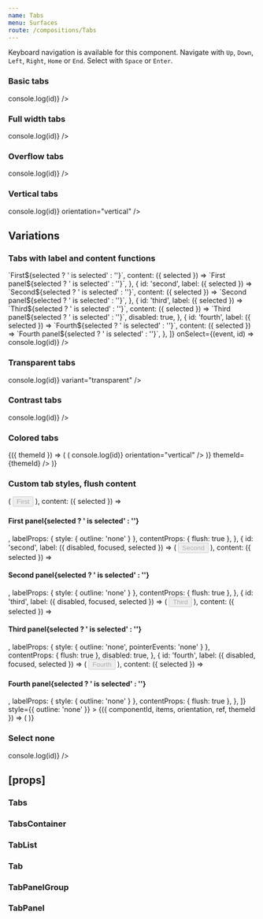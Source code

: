 ```yaml
---
name: Tabs
menu: Surfaces
route: /compositions/Tabs
---
```



<PageTitle src="compositions/Tabs" title="Tabs" />

Keyboard navigation is available for this component. Navigate with `Up`, `Down`, `Left`, `Right`, `Home` or `End`. Select with `Space` or `Enter`.

### Basic tabs

<Playground>
  <ThemeWrapper>
    <Tabs
      items={[
        { id: 'first', label: 'First', content: 'First panel' },
        { id: 'second', label: 'Second', content: 'Second panel' },
        { id: 'third', label: 'Third', content: 'Third panel', disabled: true },
        { id: 'fourth', label: 'Fourth', content: 'Fourth panel' },
      ]}
      onSelect={(event, id) => console.log(id)}
    />
  </ThemeWrapper>
</Playground>

### Full width tabs

<Playground>
  <ThemeWrapper>
    <Tabs
      fullWidth
      items={[
        { id: 'first', label: 'First', content: 'First panel' },
        { id: 'second', label: 'Second', content: 'Second panel' },
        { id: 'third', label: 'Third', content: 'Third panel', disabled: true },
        { id: 'fourth', label: 'Fourth', content: 'Fourth panel' },
      ]}
      onSelect={(event, id) => console.log(id)}
    />
  </ThemeWrapper>
</Playground>

### Overflow tabs

<Playground>
  <ThemeWrapper>
    <Tabs
      items={[
        { id: 'first', label: 'First', content: 'First panel' },
        { id: 'second', label: 'Second', content: 'Second panel' },
        { id: 'third', label: 'Third', content: 'Third panel' },
        { id: 'fourth', label: 'Fourth', content: 'Fourth panel' },
        { id: 'fifth', label: 'Fifth', content: 'Fifth panel' },
        { id: 'sixth', label: 'Sixth', content: 'Sixth panel' },
        { id: 'seventh', label: 'Seventh', content: 'Seventh panel' },
        { id: 'eighth', label: 'Eighth', content: 'Eighth panel' },
        { id: 'ninth', label: 'Ninth', content: 'Ninth panel' },
        { id: 'tenth', label: 'Tenth', content: 'Tenth panel' },
        { id: 'eleventh', label: 'Eleventh', content: 'Eleventh panel' },
        { id: 'twelfth', label: 'Twelfth', content: 'Twelfth panel' },
        { id: 'thirteenth', label: 'Thirteenth', content: 'Thirteenth panel' },
        { id: 'fourteenth', label: 'Fourteenth', content: 'Fourteenth panel' },
        { id: 'fifteenth', label: 'Fifteenth', content: 'Fifteenth panel' },
      ]}
      onSelect={(event, id) => console.log(id)}
    />
  </ThemeWrapper>
</Playground>

### Vertical tabs

<Playground>
  <ThemeWrapper>
    <Tabs
      items={[
        { id: 'first', label: '1', content: 'First panel' },
        { id: 'second', label: '2', content: 'Second panel' },
        { id: 'third', label: '3', content: 'Third panel', disabled: true },
        { id: 'fourth', label: '4', content: 'Fourth panel '.repeat(150).trim() },
      ]}
      onSelect={(event, id) => console.log(id)}
      orientation="vertical"
    />
  </ThemeWrapper>
</Playground>

## Variations

### Tabs with label and content functions

<Playground>
  <ThemeWrapper>
    <Tabs
      initialSelected={['second']}
      items={[
        {
          id: 'first',
          label: ({ selected }) => `First${selected ? ' is selected' : ''}`,
          content: ({ selected }) => `First panel${selected ? ' is selected' : ''}`,
        },
        {
          id: 'second',
          label: ({ selected }) => `Second${selected ? ' is selected' : ''}`,
          content: ({ selected }) => `Second panel${selected ? ' is selected' : ''}`,
        },
        {
          id: 'third',
          label: ({ selected }) => `Third${selected ? ' is selected' : ''}`,
          content: ({ selected }) => `Third panel${selected ? ' is selected' : ''}`,
          disabled: true,
        },
        {
          id: 'fourth',
          label: ({ selected }) => `Fourth${selected ? ' is selected' : ''}`,
          content: ({ selected }) => `Fourth panel${selected ? ' is selected' : ''}`,
        },
      ]}
      onSelect={(event, id) => console.log(id)}
    />
  </ThemeWrapper>
</Playground>

### Transparent tabs

<Playground>
  <ThemeWrapper>
    <Tabs
      items={[
        { id: 'first', label: 'First', content: 'First panel' },
        { id: 'second', label: 'Second', content: 'Second panel' },
        { id: 'third', label: 'Third', content: 'Third panel', disabled: true },
        { id: 'fourth', label: 'Fourth', content: 'Fourth panel' },
      ]}
      onSelect={(event, id) => console.log(id)}
      variant="transparent"
    />
  </ThemeWrapper>
</Playground>

### Contrast tabs

<Playground>
  <ThemeWrapper contrast>
    <Tabs
      contrast
      items={[
        { id: 'first', label: 'First', content: 'First panel' },
        { id: 'second', label: 'Second', content: 'Second panel' },
        { id: 'third', label: 'Third', content: 'Third panel', disabled: true },
        { id: 'fourth', label: 'Fourth', content: 'Fourth panel' },
      ]}
      onSelect={(event, id) => console.log(id)}
    />
  </ThemeWrapper>
</Playground>

### Colored tabs

<Playground>
  <ThemeWrapper withThemeId>
    {({ themeId }) => (
      <ColorLooper
        group="primary"
        render={({ id }) => (
          <Rhythm key={id} my={1}>
            <ColoredTabs
              colorId={id}
              initialSelected={['third']}
              items={[
                { id: 'first', label: '1', content: 'First panel' },
                { id: 'second', label: '2', content: 'Second panel' },
                { id: 'third', label: '3', content: 'Third panel' },
                { id: 'fourth', label: '4', content: 'Fourth panel' },
              ]}
              onSelect={(event, id) => console.log(id)}
              orientation="vertical"
            />
          </Rhythm>
        )}
        themeId={themeId}
      />
    )}
  </ThemeWrapper>
</Playground>

### Custom tab styles, flush content

<Playground>
  <ThemeWrapper>
    <Tabs
      unstyled
      initialSelected={['second']}
      items={[
        {
          id: 'first',
          label: ({ disabled, focused, selected }) => (
            <Rhythm mr={2}>
              <Button
                as="div"
                color="neutral"
                disabled={disabled}
                focused={focused}
                shape="brick"
                weight={selected ? 'shaded' : 'outlined'}
              >
                First
              </Button>
            </Rhythm>
          ),
          content: ({ selected }) => <h4>First panel{selected ? ' is selected' : ''}</h4>,
          labelProps: { style: { outline: 'none' } },
          contentProps: { flush: true },
        },
        {
          id: 'second',
          label: ({ disabled, focused, selected }) => (
            <Rhythm mx={2}>
              <Button
                as="div"
                color="neutral"
                disabled={disabled}
                focused={focused}
                shape="brick"
                weight={selected ? 'shaded' : 'outlined'}
              >
                Second
              </Button>
            </Rhythm>
          ),
          content: ({ selected }) => <h4>Second panel{selected ? ' is selected' : ''}</h4>,
          labelProps: { style: { outline: 'none' } },
          contentProps: { flush: true },
        },
        {
          id: 'third',
          label: ({ disabled, focused, selected }) => (
            <Rhythm mx={2}>
              <Button
                as="div"
                color="neutral"
                disabled={disabled}
                focused={focused}
                shape="brick"
                weight={selected ? 'shaded' : 'outlined'}
              >
                Third
              </Button>
            </Rhythm>
          ),
          content: ({ selected }) => <h4>Third panel{selected ? ' is selected' : ''}</h4>,
          labelProps: { style: { outline: 'none', pointerEvents: 'none' } },
          contentProps: { flush: true },
          disabled: true,
        },
        {
          id: 'fourth',
          label: ({ disabled, focused, selected }) => (
            <Rhythm ml={2}>
              <Button
                as="div"
                color="neutral"
                disabled={disabled}
                focused={focused}
                shape="brick"
                weight={selected ? 'shaded' : 'outlined'}
              >
                Fourth
              </Button>
            </Rhythm>
          ),
          content: ({ selected }) => <h4>Fourth panel{selected ? ' is selected' : ''}</h4>,
          labelProps: { style: { outline: 'none' } },
          contentProps: { flush: true },
        },
      ]}
      style={{ outline: 'none' }}
    >
      {({ componentId, items, orientation, ref, themeId }) => (
        <TabsContainer orientation={orientation} style={{ border: 'none' }}>
          <TabList
            unstyled
            componentId={componentId}
            items={items}
            orientation={orientation}
            ref={ref}
            style={{
              alignItems: 'center',
              display: 'flex',
              flexDirection: orientation === 'vertical' ? 'column' : 'row',
              outline: 'none',
            }}
            themeId={themeId}
          />
          <TabPanelGroup unstyled componentId={componentId} items={items} orientation={orientation} themeId={themeId} />
        </TabsContainer>
      )}
    </Tabs>
  </ThemeWrapper>
</Playground>

### Select none

<Playground>
  <ThemeWrapper>
    <Tabs
      items={[
        { id: 'first', label: 'First', content: 'First panel' },
        { id: 'second', label: 'Second', content: 'Second panel' },
        { id: 'third', label: 'Third', content: 'Third panel', disabled: true },
        { id: 'fourth', label: 'Fourth', content: 'Fourth panel' },
      ]}
      minSelect={0}
      onSelect={(event, id) => console.log(id)}
    />
  </ThemeWrapper>
</Playground>

## \[props\]

### Tabs

<Props of={Tabs} />

### TabsContainer

<Props of={TabsContainer} />

### TabList

<Props of={TabList} />

### Tab

<Props of={Tab} />

### TabPanelGroup

<Props of={TabPanelGroup} />

### TabPanel

<Props of={TabPanel} />
